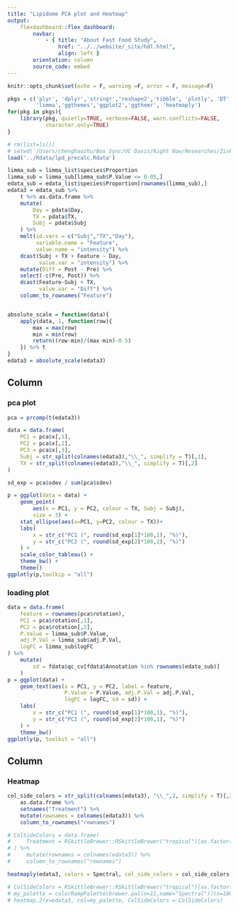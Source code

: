 ```yaml
---
title: "Lipidome PCA plot and Heatmap"
output:
    flexdashboard::flex_dashboard:
        navbar:
            - { title: "About Fast Food Study", 
                href: "../../website/_site/hdl.html", 
                align: left }
        orientation: column
        source_code: embed
---
```


```r
knitr::opts_chunk$set(echo = F, warning =F, error = F, message=F)
```

```r
pkgs = c('plyr', 'dplyr','stringr','reshape2','tibble', 'plotly', 'DT','data.table',
         'limma','ggthemes','ggplot2','ggthemr', 'heatmaply')
for(pkg in pkgs){
    library(pkg, quietly=TRUE, verbose=FALSE, warn.conflicts=FALSE, 
            character.only=TRUE)
}
```

```r
# rm(list=ls())
# setwd('/Users/chenghaozhu/Box Sync/UC Davis/Right Now/Researches/Zivkovic Lab/Fast Food Study/Data/between_assays_analysis/hdl_structure_and_function/')
load('../Rdata/lpd_precalc.Rdata')
```

```r
limma_sub = limma_list$species$Proportion
limma_sub = limma_sub[limma_sub$P.Value <= 0.05,]
edata_sub = edata_list$species$Proportion[rownames(limma_sub),]
edata3 = edata_sub %>%
    t %>% as.data.frame %>%
    mutate(
        Day = pdata$Day,
        TX = pdata$TX,
        Subj = pdata$Subj
    ) %>% 
    melt(id.vars = c("Subj","TX","Day"),
         variable.name = "Feature",
         value.name = "intensity") %>% 
    dcast(Subj + TX + Feature ~ Day,
          value.var = "intensity") %>% 
    mutate(Diff = Post - Pre) %>%
    select(-c(Pre, Post)) %>%
    dcast(Feature~Subj + TX,
          value.var = "Diff") %>% 
    column_to_rownames("Feature")


absolute_scale = function(data){
    apply(data, 1, function(row){
        max = max(row)
        min = min(row)
        return((row-min)/(max-min)-0.5)
    }) %>% t
}
edata3 = absolute_scale(edata3)
```

Column
--------------------------------------

### pca plot

```r
pca = prcomp(t(edata3))

data = data.frame(
    PC1 = pca$x[,1],
    PC2 = pca$x[,2],
    PC3 = pca$x[,3],
    Subj = str_split(colnames(edata3),"\\_", simplify = T)[,1],
    TX = str_split(colnames(edata3),"\\_", simplify = T)[,2]
)

sd_exp = pca$sdev / sum(pca$sdev) 

p = ggplot(data = data) +
    geom_point(
        aes(x = PC1, y = PC2, colour = TX, Subj = Subj), 
        size = 3) +
    stat_ellipse(aes(x=PC1, y=PC2, colour = TX))+
    labs(
        x = str_c("PC1 (", round(sd_exp[1]*100,1), "%)"),
        y = str_c("PC2 (", round(sd_exp[2]*100,1), "%)")
    ) +
    scale_color_tableau() +
    theme_bw() +
    theme() 
ggplotly(p,toolkip = "all")
```

### loading plot

```r
data = data.frame(
    feature = rownames(pca$rotation),
    PC1 = pca$rotation[,1],
    PC2 = pca$rotation[,2],
    P.Value = limma_sub$P.Value,
    adj.P.Val = limma_sub$adj.P.Val,
    logFC = limma_sub$logFC
) %>%
    mutate(
        sd = fdata$qc_cv[fdata$Annotation %in% rownames(edata_sub)]
    )
p = ggplot(data) +
    geom_text(aes(x = PC1, y = PC2, label = feature, 
                  P.Value = P.Value, adj.P.Val = adj.P.Val, 
                  logFC = logFC, sd = sd)) +
    labs(
        x = str_c("PC1 (", round(sd_exp[1]*100,1), "%)"),
        y = str_c("PC2 (", round(sd_exp[2]*100,1), "%)")
    ) +
    theme_bw()
ggplotly(p, toolkit = "all")
```

Column
-----------------------------------------

### Heatmap

```r
col_side_colors = str_split(colnames(edata3), "\\_",2, simplify = T)[,2] %>%
    as.data.frame %>%
    setnames("Treatment") %>%
    mutate(rownames = colnames(edata3)) %>%
    column_to_rownames("rownames")

# ColSideColors = data.frame(
#     Treatment = RSkittleBrewer::RSkittleBrewer("tropical")[as.factor(col_side_colors$Treatment)]
# ) %>%
#     mutate(rownames = colnames(edata3)) %>%
#     column_to_rownames("rownames")

heatmaply(edata3, colors = Spectral, col_side_colors = col_side_colors, seriate="OLO")

# ColSideColors = RSkittleBrewer::RSkittleBrewer("tropical")[as.factor(Treatment)]
# my_palette = colorRampPalette(brewer.pal(n=11,name="Spectral"))(n=100)
# heatmap.2(x=edata3, col=my_palette, ColSideColors = ColSideColors)
```

